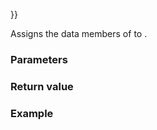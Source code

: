 {{cpp/io/basic_streambuf/title|operator{{=}}}}
{{cpp/io/basic_streambuf/navbar}}
{{dcl begin}}
{{dcl|since=c++11|1=
basic_streambuf&amp; operator=( const basic_streambuf&amp; other );
}}
{{dcl end}}

Assigns the data members of {{c|other}} to {{c|*this}}.

===Parameters===
{{par begin}}
{{par|other|stream buffer to assign}}
{{par end}}

===Return value===
{{c|*this}}

{{cpp/impldef exception}}

===Example===
{{example
|code=
|output=
}}

{{langlinks|ja|zh}}